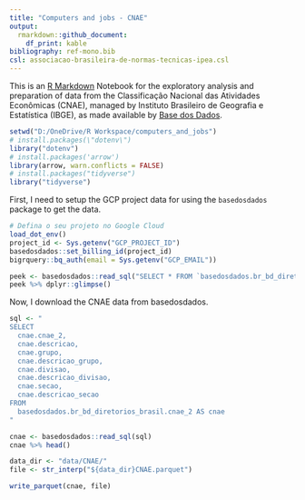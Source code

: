 ```yaml
---
title: "Computers and jobs - CNAE"
output: 
  rmarkdown::github_document:
    df_print: kable
bibliography: ref-mono.bib
csl: associacao-brasileira-de-normas-tecnicas-ipea.csl
---
```


This is an [R Markdown](http://rmarkdown.rstudio.com) Notebook for the exploratory analysis and preparation of data from the Classificação Nacional das Atividades Econômicas (CNAE), managed by Instituto Brasileiro de Geografia e Estatística (IBGE), as made available by [Base dos Dados](https://basedosdados.org/).

```r
setwd("D:/OneDrive/R Workspace/computers_and_jobs")
# install.packages(\"dotenv\")
library("dotenv")
# install.packages('arrow')
library(arrow, warn.conflicts = FALSE)
# install.packages("tidyverse")
library("tidyverse")
```

First, I need to setup the GCP project data for using the `basedosdados` package to get the data.

```r
# Defina o seu projeto no Google Cloud
load_dot_env()
project_id <- Sys.getenv("GCP_PROJECT_ID")
basedosdados::set_billing_id(project_id)
bigrquery::bq_auth(email = Sys.getenv("GCP_EMAIL"))
```

```r
peek <- basedosdados::read_sql("SELECT * FROM `basedosdados.br_bd_diretorios_brasil.cnae_2` LIMIT 1")
peek %>% dplyr::glimpse()
```

Now, I download the CNAE data from basedosdados.

```r

sql <- "
SELECT
  cnae.cnae_2,
  cnae.descricao,
  cnae.grupo,
  cnae.descricao_grupo,
  cnae.divisao,
  cnae.descricao_divisao,
  cnae.secao,
  cnae.descricao_secao
FROM
  basedosdados.br_bd_diretorios_brasil.cnae_2 AS cnae
"

cnae <- basedosdados::read_sql(sql)
cnae %>% head()
```

```r
data_dir <- "data/CNAE/"
file <- str_interp("${data_dir}CNAE.parquet")

write_parquet(cnae, file)
```

